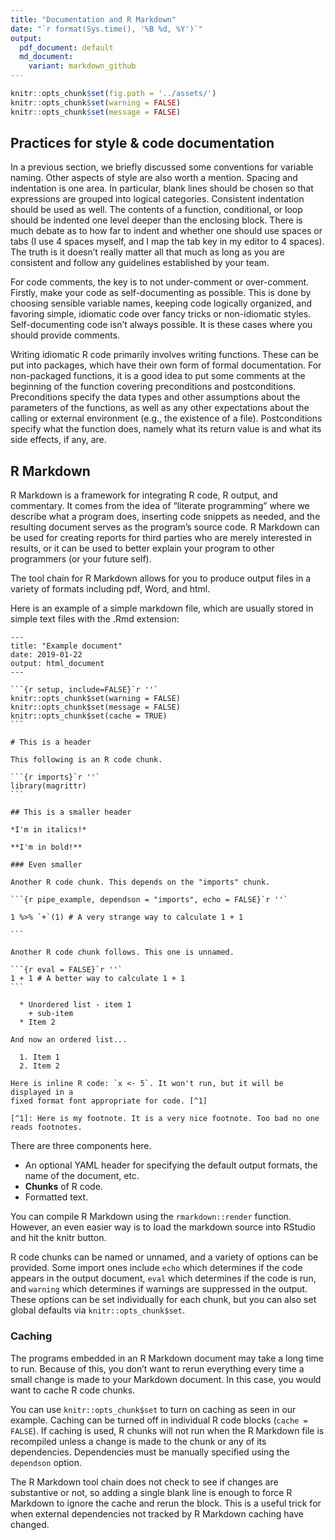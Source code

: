 ```yaml
---
title: "Documentation and R Markdown"
date: "`r format(Sys.time(), '%B %d, %Y')`"
output: 
  pdf_document: default
  md_document:
    variant: markdown_github
---
```


```r
knitr::opts_chunk$set(fig.path = '../assets/')
knitr::opts_chunk$set(warning = FALSE)
knitr::opts_chunk$set(message = FALSE)
```


## Practices for style & code documentation 

In a previous section, we briefly discussed some conventions for variable
naming. Other aspects of style are also worth a mention. Spacing and indentation
is one area. In particular, blank lines should be chosen so that expressions are
grouped into logical categories. Consistent indentation should be used as well.
The contents of a function, conditional, or loop should be indented one level
deeper than the enclosing block. There is much debate as to how far to indent
and whether one should use spaces or tabs (I use 4 spaces myself, and I map
the tab key in my editor to 4 spaces). The truth is it doesn't really matter all
that much as long as you are consistent and follow any guidelines established by
your team.

For code comments, the key is to not under-comment or over-comment. Firstly,
make your code as self-documenting as possible. This is done by choosing sensible
variable names, keeping code logically organized, and favoring simple, idiomatic
code over fancy tricks or non-idiomatic styles. Self-documenting code isn't always
possible. It is these cases where you should provide comments.

Writing idiomatic R code primarily involves writing functions. These can be
put into packages, which have their own form of formal documentation. For
non-packaged functions, it is a good idea to put some comments at the beginning
of the function covering preconditions and postconditions. Preconditions specify
the data types and other assumptions about the parameters of the functions, as
well as any other expectations about the calling or external environment (e.g.,
 the existence of a file). Postconditions specify what the function does, namely
 what its return value is and what its side effects, if any, are.

## R Markdown

R Markdown is a framework for integrating R code, R output, and commentary. It
comes from the idea of "literate programming" where we describe what a program
does, inserting code snippets as needed, and the resulting document serves as
the program's source code. R Markdown can be used for creating reports for 
third parties who are merely interested in results, or it can be used to better
explain your program to other programmers (or your future self).

The tool chain for R Markdown allows for you to produce output files in a variety
of formats including pdf, Word, and html.

Here is an example of a simple markdown file, which are usually stored in simple text files with
the .Rmd extension:

    ---
    title: "Example document"
    date: 2019-01-22
    output: html_document
    ---

    ```{r setup, include=FALSE}`r ''`
    knitr::opts_chunk$set(warning = FALSE)
    knitr::opts_chunk$set(message = FALSE)
    knitr::opts_chunk$set(cache = TRUE)
    ```

    # This is a header

    This following is an R code chunk.

    ```{r imports}`r ''`
    library(magrittr)
    ```

    ## This is a smaller header

    *I'm in italics!*

    **I'm in bold!**

    ### Even smaller

    Another R code chunk. This depends on the "imports" chunk.

    ```{r pipe_example, dependson = "imports", echo = FALSE}`r ''`

    1 %>% `+`(1) # A very strange way to calculate 1 + 1

    ```

    Another R code chunk follows. This one is unnamed.

    ```{r eval = FALSE}`r ''`
    1 + 1 # A better way to calculate 1 + 1
    ```

      * Unordered list - item 1
        + sub-item
      * Item 2

    And now an ordered list...

      1. Item 1
      2. Item 2

    Here is inline R code: `x <- 5`. It won't run, but it will be displayed in a
    fixed format font appropriate for code. [^1]

    [^1]: Here is my footnote. It is a very nice footnote. Too bad no one reads footnotes.

There are three components here. 

  * An optional YAML header for specifying the default output formats, the name of the document, etc.
  * **Chunks** of R code.
  * Formatted text.

You can compile R Markdown using the `rmarkdown::render` function. However, an
even easier way is to load the markdown source into RStudio and hit the knitr button.

R code chunks can be named or unnamed, and a variety of options can be provided.
Some import ones include `echo` which determines if the code appears in the output document, `eval` which determines if the code is run, and `warning` which determines if warnings are suppressed in the output.
 These options can be set individually for each chunk, but you can also set global
 defaults via `knitr::opts_chunk$set`.

### Caching

The programs embedded in an R Markdown document may take a long time to run.
Because of this, you don't want to rerun everything every time a small change is
made to your Markdown document. In this case, you would want to cache R code chunks.

You can use `knitr::opts_chunk$set` to turn on caching as seen in our example.
Caching can be turned off in individual R code blocks (`cache = FALSE`). If caching is used,
R chunks will not run when the R Markdown file is recompiled unless a change is made to the chunk
or any of its dependencies. Dependencies must be manually specified using the `dependson` option.

The R Markdown tool chain does not check to see if changes are substantive or not,
so adding a single blank line is enough to force R Markdown to ignore the cache and rerun the block.
This is a useful trick for when external dependencies not tracked by R Markdown caching have changed.